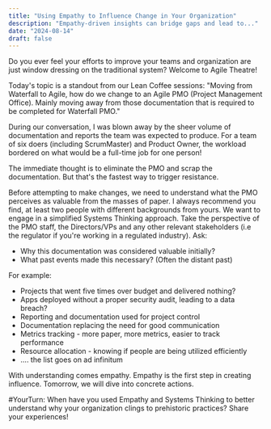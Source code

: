 ```yaml
---
title: "Using Empathy to Influence Change in Your Organization"
description: "Empathy-driven insights can bridge gaps and lead to..."
date: "2024-08-14"
draft: false
---
```


Do you ever feel your efforts to improve your teams and organization are just window dressing on the traditional system? Welcome to Agile Theatre!

Today's topic is a standout from our Lean Coffee sessions: "Moving from Waterfall to Agile, how do we change to an Agile PMO (Project Management Office). Mainly moving away from those documentation that is required to be completed for Waterfall PMO."

During our conversation, I was blown away by the sheer volume of documentation and reports the team was expected to produce. For a team of six doers (including ScrumMaster) and Product Owner, the workload bordered on what would be a full-time job for one person!

The immediate thought is to eliminate the PMO and scrap the documentation. But that's the fastest way to trigger resistance.

Before attempting to make changes, we need to understand what the PMO perceives as valuable from the masses of paper. I always recommend you find, at least two people with different backgrounds from yours. We want to engage in a simplified Systems Thinking approach. Take the perspective of the PMO staff, the Directors/VPs and any other relevant stakeholders (i.e the regulator if you're working in a regulated industry). Ask:

- Why this documentation was considered valuable initially?
- What past events made this necessary? (Often the distant past)

For example:

- Projects that went five times over budget and delivered nothing?
- Apps deployed without a proper security audit, leading to a data breach?
- Reporting and documentation used for project control
- Documentation replacing the need for good communication
- Metrics tracking - more paper, more metrics, easier to track performance
- Resource allocation - knowing if people are being utilized efficiently
- .... the list goes on ad infinitum

With understanding comes empathy. Empathy is the first step in creating influence. Tomorrow, we will dive into concrete actions.

#YourTurn: When have you used Empathy and Systems Thinking to better understand why your organization clings to prehistoric practices? Share your experiences!
